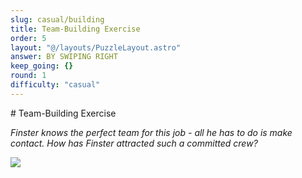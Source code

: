 ```yaml
---
slug: casual/building
title: Team-Building Exercise
order: 5
layout: "@/layouts/PuzzleLayout.astro"
answer: BY SWIPING RIGHT
keep_going: {}
round: 1
difficulty: "casual"
---
```


<div class="px-4">
# Team-Building Exercise

_Finster knows the perfect team for this job - all he has to do is make contact. How has Finster attracted such a committed crew?_

<img src={casual.src} />
</div>